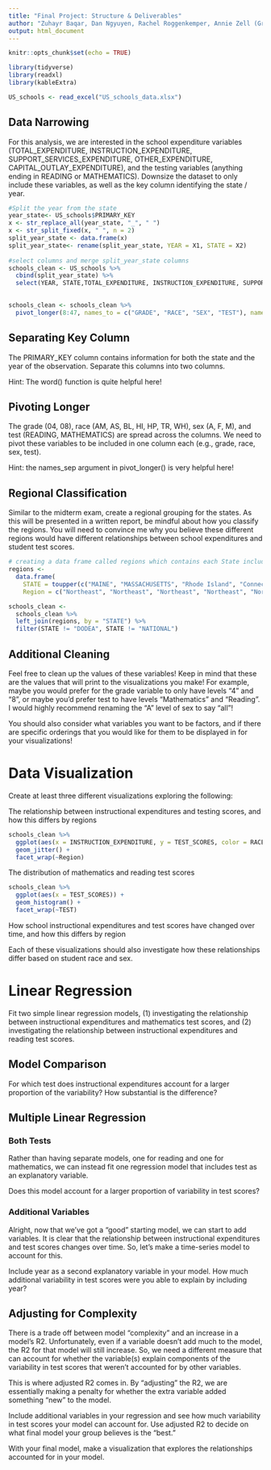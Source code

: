 ```yaml
---
title: "Final Project: Structure & Deliverables"
author: "Zuhayr Baqar, Dan Ngyuyen, Rachel Roggenkemper, Annie Zell (Group 5)"
output: html_document
---
```


```r
knitr::opts_chunk$set(echo = TRUE)
```

```r
library(tidyverse)
library(readxl)
library(kableExtra)
```

```r
US_schools <- read_excel("US_schools_data.xlsx")
```


## Data Narrowing
For this analysis, we are interested in the school expenditure variables (TOTAL_EXPENDITURE, INSTRUCTION_EXPENDITURE, SUPPORT_SERVICES_EXPENDITURE, OTHER_EXPENDITURE, CAPITAL_OUTLAY_EXPENDITURE), and the testing variables (anything ending in READING or MATHEMATICS). Downsize the dataset to only include these variables, as well as the key column identifying the state / year.

```r
#Split the year from the state
year_state<- US_schools$PRIMARY_KEY
x <- str_replace_all(year_state, "_", " ")
x <- str_split_fixed(x, " ", n = 2)
split_year_state <- data.frame(x)
split_year_state<- rename(split_year_state, YEAR = X1, STATE = X2)
  
#select columns and merge split_year_state columns
schools_clean <- US_schools %>%
  cbind(split_year_state) %>%
  select(YEAR, STATE,TOTAL_EXPENDITURE, INSTRUCTION_EXPENDITURE, SUPPORT_SERVICES_EXPENDITURE, OTHER_EXPENDITURE, CAPITAL_OUTLAY_EXPENDITURE, ends_with(c("READING", "MATHEMATICS")) )
  
```

```r
schools_clean <- schools_clean %>%
  pivot_longer(8:47, names_to = c("GRADE", "RACE", "SEX", "TEST"), names_sep ="_", values_to = "TEST_SCORES")
```


## Separating Key Column
The PRIMARY_KEY column contains information for both the state and the year of the observation. Separate this columns into two columns.

Hint: The word() function is quite helpful here!


## Pivoting Longer
The grade (04, 08), race (AM, AS, BL, HI, HP, TR, WH), sex (A, F, M), and test (READING, MATHEMATICS) are spread across the columns. We need to pivot these variables to be included in one column each (e.g., grade, race, sex, test).

Hint: the names_sep argument in pivot_longer() is very helpful here!


## Regional Classification
Similar to the midterm exam, create a regional grouping for the states. As this will be presented in a written report, be mindful about how you classify the regions. You will need to convince me why you believe these different regions would have different relationships between school expenditures and student test scores.

```r
# creating a data frame called regions which contains each State included in the min_wage dataset and its corresponding region 
regions <- 
  data.frame(
    STATE = toupper(c("MAINE", "MASSACHUSETTS", "Rhode Island", "Connecticut", "New Hampshire", "Vermont", "New York", "Pennsylvania", "New Jersey", "Delaware", "Maryland", "West Virginia", "Virginia", "Kentucky", "Tennessee", "North Carolina", "South Carolina", "Georgia", "Alabama", "Mississippi", "Arkansas", "Louisiana", "Florida", "Ohio", "Indiana", "Michigan", "Illinois", "Missouri", "Wisconsin", "Minnesota", "Iowa", "Kansas", "Nebraska", "South Dakota", "North Dakota", "Texas", "Oklahoma", "New Mexico", "Arizona", "Colorado", "Wyoming", "Montana", "Idaho", "Washington", "Oregon", "Utah", "Nevada", "California", "Alaska", "Hawaii", "District of Columbia", "Federal (FLSA)", "U.S. Virgin Islands", "Guam", "Puerto Rico")), 
    Region = c("Northeast", "Northeast", "Northeast", "Northeast", "Northeast", "Northeast", "Northeast", "Northeast", "Northeast", "Northeast", "Northeast", "Southeast", "Southeast", "Southeast", "Southeast", "Southeast", "Southeast", "Southeast", "Southeast", "Southeast", "Southeast", "Southeast", "Southeast", "Midwest", "Midwest", "Midwest", "Midwest", "Midwest", "Midwest", "Midwest", "Midwest", "Midwest", "Midwest", "Midwest", "Midwest", "Southwest", "Southwest", "Southwest", "Southwest", "West", "West", "West", "West", "West", "West", "West", "West", "West", "West", "West", "Southeast", "Other", "Other", "Other", "Other"))
```

```r
schools_clean <- 
  schools_clean %>%
  left_join(regions, by = "STATE") %>%
  filter(STATE != "DODEA", STATE != "NATIONAL")
```


## Additional Cleaning
Feel free to clean up the values of these variables! Keep in mind that these are the values that will print to the visualizations you make! For example, maybe you would prefer for the grade variable to only have levels "4" and "8", or maybe you’d prefer test to have levels "Mathematics" and "Reading". I would highly recommend renaming the “A” level of sex to say "all"!

You should also consider what variables you want to be factors, and if there are specific orderings that you would like for them to be displayed in for your visualizations!

# Data Visualization
Create at least three different visualizations exploring the following:

The relationship between instructional expenditures and testing scores, and how this differs by regions

```r
schools_clean %>%
  ggplot(aes(x = INSTRUCTION_EXPENDITURE, y = TEST_SCORES, color = RACE, shape = SEX)) + 
  geom_jitter() +
  facet_wrap(~Region)
```


The distribution of mathematics and reading test scores

```r
schools_clean %>%
  ggplot(aes(x = TEST_SCORES)) + 
  geom_histogram() + 
  facet_wrap(~TEST)
```


How school instructional expenditures and test scores have changed over time, and how this differs by region

Each of these visualizations should also investigate how these relationships differ based on student race and sex.

# Linear Regression
Fit two simple linear regression models, (1) investigating the relationship between instructional expenditures and mathematics test scores, and (2) investigating the relationship between instructional expenditures and reading test scores.

## Model Comparison
For which test does instructional expenditures account for a larger proportion of the variability? How substantial is the difference?

## Multiple Linear Regression
### Both Tests
Rather than having separate models, one for reading and one for mathematics, we can instead fit one regression model that includes test as an explanatory variable.

Does this model account for a larger proportion of variability in test scores?

### Additional Variables
Alright, now that we’ve got a “good” starting model, we can start to add variables. It is clear that the relationship between instructional expenditures and test scores changes over time. So, let’s make a time-series model to account for this.

Include year as a second explanatory variable in your model. How much additional variability in test scores were you able to explain by including year?

## Adjusting for Complexity
There is a trade off between model “complexity” and an increase in a model’s R2. Unfortunately, even if a variable doesn’t add much to the model, the R2 for that model will still increase. So, we need a different measure that can account for whether the variable(s) explain components of the variability in test scores that weren’t accounted for by other variables.

This is where adjusted R2 comes in. By “adjusting” the R2, we are essentially making a penalty for whether the extra variable added something “new” to the model.

Include additional variables in your regression and see how much variability in test scores your model can account for. Use adjusted R2 to decide on what final model your group believes is the “best.”

With your final model, make a visualization that explores the relationships accounted for in your model.
